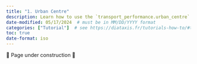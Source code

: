 ```yaml
---
title: "1. Urban Centre"
description: Learn how to use the `transport_performance.urban_centre` module through examples.
date-modified: 05/17/2024  # must be in MM/DD/YYYY format
categories: ["Tutorial"]  # see https://diataxis.fr/tutorials-how-to/#tutorials-how-to, delete as appropriate
toc: true
date-format: iso
---
```


🚧 Page under construction 🚧
